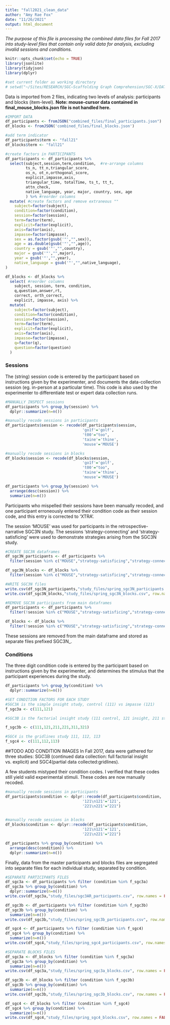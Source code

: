 ```yaml
---
title: "fall2021_clean_data"
author: "Amy Rae Fox"
date: "11/26/2021"
output: html_document
---
```

*The purpose of this file is processing the combined data files for Fall 2017 into study-level files that contain only valid data for analysis, excluding invalid sessions and conditions.*

```r
knitr::opts_chunk$set(echo = TRUE)
library(jsonlite)
library(tidyjson)
library(dplyr)

#set current folder as working directory
# setwd("~/Sites/RESEARCH/SGC—Scaffolding Graph Comprehension/SGC-X/DATA/3_ready_files/spring_2018")
```

Data is imported from 2 files, indicating two levels of analysis: participants and blocks (item-level). **Note: mouse-cursor data contained in final_mouse_blocks.json file is not handled here.**
```r
#IMPORT DATA
df_participants <- fromJSON("combined_files/final_participants.json")
df_blocks <- fromJSON('combined_files/final_blocks.json')

#add term indicator
df_participants$term <- "fall21"
df_blocks$term <- "fall21"

```

```r

#create factors in PARTICIPANTS
df_participants <- df_participants %>%  
  select(subject,session,term,condition,  #re-arrange columns
         ts_n, tt_n,triangular_score,
         os_n, ot_n,orthogonal_score,
         explicit,impasse,axis,
         triangular_time, totalTime, ts_t, tt_t,
         attn_check,
         native_language, year, major, country, sex, age
         ) %>% #reorder columns 
  mutate( #create factors and remove extraneous ""
    subject=factor(subject),
    condition=factor(condition),
    session=factor(session),
    term=factor(term),
    explicit=factor(explicit),
    axis=factor(axis),
    impasse=factor(impasse),
    sex = as.factor(gsub('"',"",sex)),
    age = as.double(gsub('"',"",age)),
    country = gsub('"',"",country),
    major = gsub('"',"",major),
    year = gsub('"',"",year),
    native_language = gsub('"',"",native_language),
) 

```

```r
df_blocks <- df_blocks %>% 
  select( #reorder columns
    subject, session, term, condition,
    q,question,answer,rt,
    correct, orth_correct,
    explicit, impasse, axis) %>% 
  mutate(
    subject=factor(subject),
    condition=factor(condition),
    session=factor(session),
    term=factor(term),
    explicit=factor(explicit),
    axis=factor(axis),
    impasse=factor(impasse),
    q=factor(q),
    question=factor(question)
  )
```

### Sessions
The (string) session code is entered by the participant based on instructions given by the experimenter, and documents the data-collection session (eg. in-person at a particular time). This code is also used by the experimenter to differentiate test or expert data collection runs.  
```r
#MANUALLY INSPECT sessions
df_participants %>% group_by(session) %>% 
  dplyr::summarize(n=n())
```
<!-- In Spring 2018, 36 (regular)data collection sessions were used, from ALFA -> ZULU. -->

```r

#manually recode sessions in participants
df_participants$session <- recode(df_participants$session,
                                  'go1f'='golf',
                                  't00'="too",
                                  'taine'='thine',
                                  'mouse'='MOUSE')

#manually recode sessions in blocks
df_blocks$session <- recode(df_blocks$session,
                                  'go1f'='golf',
                                  't00'="too",
                                  'taine'='thine',
                                  'mouse'='MOUSE')

df_participants %>% group_by(session) %>% 
  arrange(desc(session)) %>% 
  summarize(n=n())
```

Participants who mispelled their sessions have been manually recoded, and one participant erroneously entered their condition code as their session code, and this entry is corrected to 'XTRA'. 

The session 'MOUSE' was used for participants in the retrospective-narrative SGC3N study. 
The sessions 'strategy-connecting' and 'strategy-satisficing' were used to demonstrate strategies arising from the SGC3N study. 
```r

#CREATE SGC3N dataframes
df_sgc3N_participants <- df_participants %>% 
  filter(session %in% c("MOUSE","strategy-satisficing","strategy-connecting"))

df_sgc3N_blocks <- df_blocks %>% 
  filter(session %in% c("MOUSE","strategy-satisficing","strategy-connecting"))

#WRITE SGC3N files
write.csv(df_sgc3N_participants,"study_files/spring_sgc3N_participants.csv", row.names = FALSE)
write.csv(df_sgc3N_blocks,"study_files/spring_sgc3N_blocks.csv", row.names = FALSE)

#REMOVE SGC3N participants from main dataframes
df_participants <- df_participants %>% 
  filter(!session %in% c("MOUSE","strategy-satisficing","strategy-connecting"))

df_blocks <- df_blocks %>% 
  filter(!session %in% c("MOUSE","strategy-satisficing","strategy-connecting"))

```

These sessions are removed from the main dataframe and stored as separate files prefixed SGC3N_. 


### Conditions
The three digit condition code is entered by the participant based on instructions given by the experimenter, and determines the stimulus that the participant experiences during the study. 

```r
df_participants %>% group_by(condition) %>% 
  dplyr::summarize(n=n())

#SET CONDITION FACTORS FOR EACH STUDY
#SGC3A is the simple insight study, control (111) vs impasse (121)
f_sgc3a <- c(111,121) 

#SGC3B is the factorial insight study (111 control, 121 insight, 211 static, 221 static-impasse, 311 ixn 321 ixn-impasse)

f_sgc3b <- c(111,121,211,221,311,321)

#SGC4 is the gridlines study 111, 112, 113
f_sgc4 <- c(111,112,113)
```
##TODO ADD CONDITION IMAGES
In Fall 2017, data were gathered for three studies: SGC3B (continued data collection: full factorial insight vs. explicit) and SGC4(partial data collected:gridlines). 

A few students mistyped their condition codes. I verified that these codes still yield valid experimental stimuli. These codes are now manually recoded. 

```r

#manually recode sessions in participants
df_participants$condition <- dplyr::recode(df_participants$condition,
                                  '121\n121'='121',
                                  '221\n221'="221")
                                  

#manually recode sessions in blocks
df_blocks$condition <- dplyr::recode(df_participants$condition,
                                  '121\n121'='121',
                                  '221\n221'="221")

df_participants %>% group_by(condition) %>% 
  arrange(desc(condition)) %>% 
  dplyr::summarize(n=n())
```

Finally, data from the master participants and blocks files are segregated into separate files for each individual study, separated by condition. 
```r

#SEPARATE PARTICIPANTS FILES
df_sgc3a <- df_participants %>% filter (condition %in% f_sgc3a)
df_sgc3a %>% group_by(condition) %>% 
  dplyr::summarize(n=n())
write.csv(df_sgc3a,"study_files/sgc3AR_participants.csv", row.names = FALSE)

df_sgc3b <- df_participants %>% filter (condition %in% f_sgc3b)
df_sgc3b %>% group_by(condition) %>% 
  summarize(n=n())
write.csv(df_sgc3b,"study_files/spring_sgc3b_participants.csv", row.names = FALSE)

df_sgc4 <- df_participants %>% filter (condition %in% f_sgc4)
df_sgc4 %>% group_by(condition) %>% 
  summarize(n=n())
write.csv(df_sgc4,"study_files/spring_sgc4_participants.csv", row.names = FALSE)

#SEPARATE BLOCKS FILES
df_sgc3a <- df_blocks %>% filter (condition %in% f_sgc3a)
df_sgc3a %>% group_by(condition) %>% 
  summarize(n=n())
write.csv(df_sgc3a,"study_files/spring_sgc3a_blocks.csv", row.names = FALSE)

df_sgc3b <- df_blocks %>% filter (condition %in% f_sgc3b)
df_sgc3b %>% group_by(condition) %>% 
  summarize(n=n())
write.csv(df_sgc3b,"study_files/spring_sgc3b_blocks.csv", row.names = FALSE)

df_sgc4 <- df_blocks %>% filter (condition %in% f_sgc4)
df_sgc4 %>% group_by(condition) %>% 
  summarize(n=n())
write.csv(df_sgc4,"study_files/spring_sgc4_blocks.csv", row.names = FALSE)

```